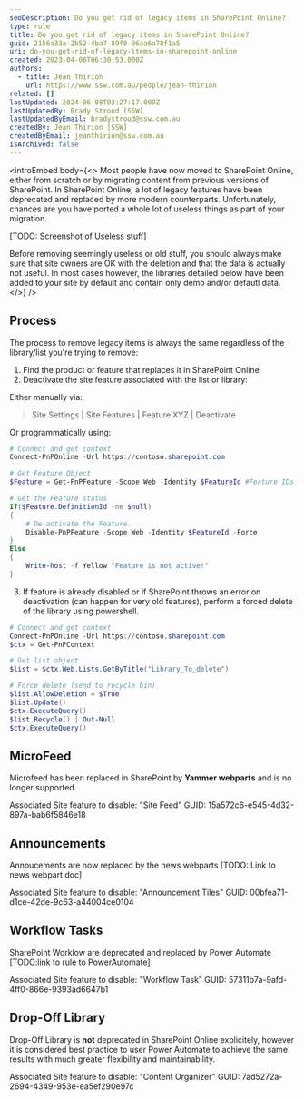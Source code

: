 ```yaml
---
seoDescription: Do you get rid of legacy items in SharePoint Online?
type: rule
title: Do you get rid of legacy items in SharePoint Online?
guid: 2156a33a-2b52-4ba7-89f0-96aa6a78f1a5
uri: do-you-get-rid-of-legacy-items-in-sharepoint-online
created: 2023-04-06T06:30:53.000Z
authors:
  - title: Jean Thirion
    url: https://www.ssw.com.au/people/jean-thirion
related: []
lastUpdated: 2024-06-08T03:27:17.000Z
lastUpdatedBy: Brady Stroud [SSW]
lastUpdatedByEmail: bradystroud@ssw.com.au
createdBy: Jean Thirion [SSW]
createdByEmail: jeanthirion@ssw.com.au
isArchived: false
---
```


<introEmbed
  body={<>
Most people have now moved to SharePoint Online, either from scratch or by migrating content from previous versions of SharePoint. In SharePoint Online, a lot of legacy features have been deprecated and replaced by more modern counterparts. Unfortunately, chances are you have ported a whole lot of useless things as part of your migration.

[TODO: Screenshot of Useless stuff]

Before removing seemingly useless or old stuff, you should always make sure that site owners are OK with the deletion and that the data is actually not useful. In most cases however, the libraries detailed below have been added to your site by default and contain only demo and/or defautl data.
  </>}
/>
## Process

The process to remove legacy items is always the same regardless of the library/list you're trying to remove:

1. Find the product or feature that replaces it in SharePoint Online
2. Deactivate the site feature associated with the list or library:

Either manually via:

> Site Settings | Site Features | Feature XYZ | Deactivate

Or programmatically using:

```Powershell
# Connect and get context
Connect-PnPOnline -Url https://contoso.sharepoint.com

# Get Feature Object
$Feature = Get-PnPFeature -Scope Web -Identity $FeatureId #Feature IDs below

# Get the Feature status
If($Feature.DefinitionId -ne $null)
{
    # De-activate the Feature
    Disable-PnPFeature -Scope Web -Identity $FeatureId -Force
}
Else
{
    Write-host -f Yellow "Feature is not active!"
}
```

3. If feature is already disabled or if SharePoint throws an error on deactivation (can happen for very old features), perform a forced delete of the library using powershell.

```Powershell
# Connect and get context
Connect-PnPOnline -Url https://contoso.sharepoint.com
$ctx = Get-PnPContext

# Get list object
$list = $ctx.Web.Lists.GetByTitle("Library_To_delete")

# Force delete (send to recycle bin)
$list.AllowDeletion = $True
$list.Update()
$ctx.ExecuteQuery()
$list.Recycle() | Out-Null
$ctx.ExecuteQuery()
```

## MicroFeed

Microfeed has been replaced in SharePoint by **Yammer webparts** and is no longer supported.

Associated Site feature to disable: "Site Feed"
GUID: 15a572c6-e545-4d32-897a-bab6f5846e18

## Announcements

Annoucements are now replaced by the news webparts [TODO: Link to news webpart doc]

Associated Site feature to disable: "Announcement Tiles"
GUID: 00bfea71-d1ce-42de-9c63-a44004ce0104

## Workflow Tasks

SharePoint Worklow are deprecated and replaced by Power Automate [TODO:link to rule to PowerAutomate]

Associated Site feature to disable: "Workflow Task"
GUID: 57311b7a-9afd-4ff0-866e-9393ad6647b1

## Drop-Off Library

Drop-Off Library is **not** deprecated in SharePoint Online explicitely, however it is considered best practice to user Power Automate to achieve the same results with much greater flexibility and maintainability.

Associated Site feature to disable: "Content Organizer"
GUID: 7ad5272a-2694-4349-953e-ea5ef290e97c
